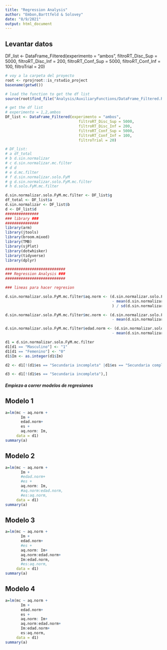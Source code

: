 ```yaml
---
title: "Regression Analysis"
author: "Embon,Barttfeld & Solovey"
date: "8/9/2021"
output: html_document
---
```


## Levantar datos

DF_list <- DataFrame_Filtered(experimento = "ambos", 
                                 filtroRT_Disc_Sup = 5000,
                                 filtroRT_Disc_Inf = 200,
                                 filtroRT_Conf_Sup = 5000,
                                 filtroRT_Conf_Inf = 100,
                                 filtroTrial = 20)
                                 
```r

# voy a la carpeta del proyecto
root <- rprojroot::is_rstudio_project
basename(getwd())

# load the function to get the df list
source(root$find_file("Analysis/AuxiliaryFunctions/DataFrame_Filtered.R"))

# get the df list
# experimento = 1,2,ambos
DF_list <- DataFrame_Filtered(experimento = "ambos", 
                                 filtroRT_Disc_Sup = 5000,
                                 filtroRT_Disc_Inf = 200,
                                 filtroRT_Conf_Sup = 5000,
                                 filtroRT_Conf_Inf = 100,
                                 filtroTrial = 20)

# DF_list:
# a df_total
# b d.sin.normalizar
# c d.sin.normalizar.mc.filter
# d d
# e d.mc.filter
# f d.sin.normalizar.solo.FyM
# g d.sin.normalizar.solo.FyM.mc.filter
# h d.solo.FyM.mc.filter

d.sin.normalizar.solo.FyM.mc.filter <- DF_list$g
df_total <- DF_list$a
d.sin.normalizar <- DF_list$b
d <- DF_list$d
###############
### library ###
###############
library(arm)
library(jtools)
library(broom.mixed)
library(TMB)
library(sjPlot)
library(dotwhisker)
library(tidyverse)
library(dplyr)

###########################
### Regression Analysis ###
###########################

### lineas para hacer regresion 

d.sin.normalizar.solo.FyM.mc.filter$aq.norm <- (d.sin.normalizar.solo.FyM.mc.filter$aq 
                                                - mean(d.sin.normalizar.solo.FyM.mc.filter$aq)
                                                ) / sd(d.sin.normalizar.solo.FyM.mc.filter$aq)

d.sin.normalizar.solo.FyM.mc.filter$mc.norm <- (d.sin.normalizar.solo.FyM.mc.filter$mc 
                                                - mean(d.sin.normalizar.solo.FyM.mc.filter$mc)) / sd(d.sin.normalizar.solo.FyM.mc.filter$mc)

d.sin.normalizar.solo.FyM.mc.filter$edad.norm <- (d.sin.normalizar.solo.FyM.mc.filter$edad 
                                                - mean(d.sin.normalizar.solo.FyM.mc.filter$edad)) / sd(d.sin.normalizar.solo.FyM.mc.filter$edad)

d1 = d.sin.normalizar.solo.FyM.mc.filter
d1[d1 == "Masculino"] <- "1"
d1[d1 == "Femenino"] <- "0"
d1$Im <- as.integer(d1$Im)

d2 <- d1[!(d1$es == "Secundaria incompleta" |d1$es == "Secundaria completa"),]

d3 <- d1[!(d1$es == "Secundaria incompleta"),]
```

##### Empiezo a correr modelos de regresiones

## Modelo 1
```r

a=lm(mc ~ aq.norm +
       Im +
       edad.norm+
       es +
       aq.norm: Im,
     data = d1) 
summary(a)

```
## Modelo 2

```r

a=lm(mc ~ aq.norm +
       Im +
       #edad.norm+
       #es +
       aq.norm: Im,
       #aq.norm:edad.norm,
       #es:aq.norm,
     data = d1) 
summary(a)

```
## Modelo 3

```r

a=lm(mc ~ aq.norm +
       Im +
       edad.norm+
       #es +
       aq.norm: Im+
       aq.norm:edad.norm+
       Im:edad.norm,
       #es:aq.norm,
     data = d1) 
summary(a)

```

## Modelo 4

```r

a=lm(mc ~ aq.norm +
       Im +
       edad.norm+
       es +
       aq.norm: Im+
       aq.norm:edad.norm+
       Im:edad.norm+
       es:aq.norm,
     data = d1) 
summary(a)

```